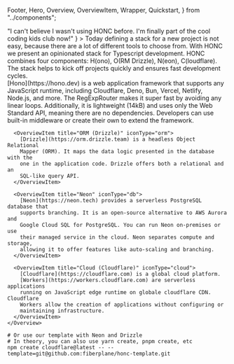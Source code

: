   Footer,
  Hero,
  Overview,
  OverviewItem,
  Wrapper,
  Quickstart,
} from "../components";

<Wrapper>
  <Hero
    title="Honc Honc"
    citation={
      <>
        "I can't believe I wasn't using <abbr>HONC</abbr> before. I'm finally
        part of the cool coding kids club now!"
      </>
    }
  >
    Today defining a stack for a new project is not easy, because there are a
    lot of different tools to choose from. With <abbr>HONC</abbr> we present an
    opinionated stack for Typescript development. <abbr>HONC</abbr> combines
    four components: H(ono), O(RM Drizzle), N(eon), C(loudflare). The stack
    helps to kick off projects quickly and ensures fast development cycles.
  </Hero>
</Wrapper>

<main>
  <Wrapper>
    <Overview title="Overview">
      <OverviewItem title="Hono" iconType="hono">
        [Hono](https://hono.dev) is a web application framework that supports
        any JavaScript runtime, including Cloudflare, Deno, Bun, Vercel,
        Netlify, Node.js, and more. The RegExpRouter makes it super fast by
        avoiding any linear loops. Additionally, it is lightweight (14kB) and
        uses only the Web Standard API, meaning there are no dependencies.
        Developers can use built-in middleware or create their own to extend the
        framework.
      </OverviewItem>

      <OverviewItem title="ORM (Drizzle)" iconType="orm">
        [Drizzle](https://orm.drizzle.team) is a headless Object Relational
        Mapper (ORM). It maps the data logic presented in the database with the
        one in the application code. Drizzle offers both a relational and an
        SQL-like query API.
      </OverviewItem>

      <OverviewItem title="Neon" iconType="db">
        [Neon](https://neon.tech) provides a serverless PostgreSQL database that
        supports branching. It is an open-source alternative to AWS Aurora and
        Google Cloud SQL for PostgreSQL. You can run Neon on-premises or use
        their managed service in the cloud. Neon separates compute and storage,
        allowing it to offer features like auto-scaling and branching.
      </OverviewItem>

      <OverviewItem title="Cloud (Cloudflare)" iconType="cloud">
        [Cloudflare](https://cloudflare.com) is a global cloud platform.
        [Workers](https://workers.cloudflare.com) are serverless applications
        running on JavaScript edge runtime on globale cloudflare CDN. Cloudflare
        Workers allow the creation of applications without configuring or
        maintaining infrastructure. 
      </OverviewItem>
    </Overview>

  </Wrapper>
</main>

<Wrapper>
  <Quickstart title="Quickstart">

```shell
# Or use our template with Neon and Drizzle
# In theory, you can also use yarn create, pnpm create, etc
npm create cloudflare@latest -- --template=git@github.com:fiberplane/honc-template.git
```

</Quickstart>
</Wrapper>

<Footer />
